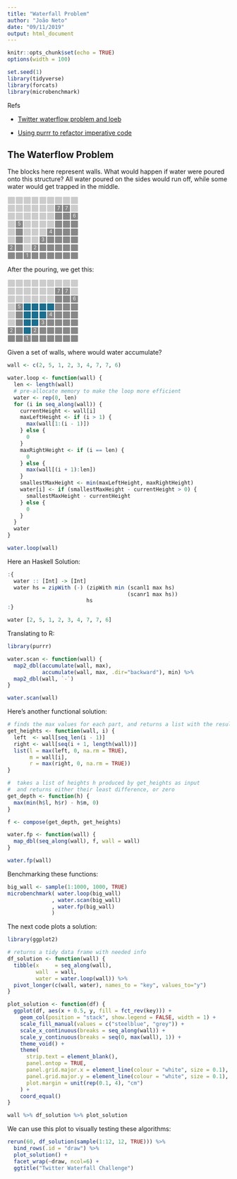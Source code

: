 ```yaml
---
title: "Waterfall Problem"
author: "João Neto"
date: "09/11/2019"
output: html_document
---
```


```r
knitr::opts_chunk$set(echo = TRUE)
options(width = 100)

set.seed(1)
library(tidyverse)
library(forcats)
library(microbenchmark)
```


<style>
.g b{background:#888;color:#eee}
.g i{background:#ccc;color:#888}
.g a{background:#1a6e8e;color:#1a6e8e;}
.g u{background:#8f4e8b;color:#fff;text-decoration:none;}
.g s{background:#397460;color:#fff;text-decoration:none;}
.g b,.g i,.g a,.g u,.g s {padding:0.2em;display:block;border-radius:0.1em;width:1em;height:1em;float:left;margin:0.1em;line-height:1em;text-align:center;font-weight:normal;text-shadow:none;font-size: 80%;}
.g em{clear:both;display:block}
</style>

Refs

+ [Twitter waterflow problem and loeb](https://chrisdone.com/posts/twitter-problem-loeb/)

+ [Using purrr to refactor imperative code](https://eric.netlify.com/2017/08/24/using-purrr-to-refactor-imperative-code/)

## The Waterflow Problem

The blocks here represent walls. What would happen if water were poured onto this structure? All water poured on the sides would run off, while some water would get trapped in the middle. 

<center>
<div class="g">
<p><i></i> <i></i> <i></i> <i></i> <i></i> <i></i> <i></i> <i></i> <i></i> <em></em> <i></i> <i></i> <i></i> <i></i> <i></i> <i></i> <b>7</b> <b>7</b> <i></i> <em></em> <i></i> <i></i> <i></i> <i></i> <i></i> <i></i> <b></b> <b></b> <b>6</b> <em></em> <i></i> <b>5</b> <i></i> <i></i> <i></i> <i></i> <b></b> <b></b> <b></b> <em></em> <i></i> <b></b> <i></i> <i></i> <i></i> <b>4</b> <b></b> <b></b> <b></b> <em></em> <i></i> <b></b> <i></i> <i></i> <b>3</b> <b></b> <b></b> <b></b> <b></b> <em></em> <b>2</b> <b></b> <i></i> <b>2</b> <b></b> <b></b> <b></b> <b></b> <b></b> <em></em> <b></b> <b></b> <b>1</b> <b></b> <b></b> <b></b> <b></b> <b></b> <b></b> <em></em></p>
</div>
</center>

After the pouring, we get this:

<center>
<div class="g">
<p><i></i> <i></i> <i></i> <i></i> <i></i> <i></i> <i></i> <i></i> <i></i> <em></em> <i></i> <i></i> <i></i> <i></i> <i></i> <i></i> <b>7</b> <b>7</b> <i></i> <em></em> <i></i> <i></i> <i></i> <i></i> <i></i> <i></i> <b></b> <b></b> <b>6</b> <em></em> <i></i> <b>5</b> <a></a> <a></a> <a></a> <a></a> <b></b> <b></b> <b></b> <em></em> <i></i> <b></b> <a></a> <a></a> <a></a> <b>4</b> <b></b> <b></b> <b></b> <em></em> <i></i> <b></b> <a></a> <a></a> <b>3</b> <b></b> <b></b> <b></b> <b></b> <em></em> <b>2</b> <b></b> <a></a> <b>2</b> <b></b> <b></b> <b></b> <b></b> <b></b> <em></em> <b></b> <b></b> <b>1</b> <b></b> <b></b> <b></b> <b></b> <b></b> <b></b> <em></em></p>
</div>
</center>

Given a set of walls, where would water accumulate?

```r
wall <- c(2, 5, 1, 2, 3, 4, 7, 7, 6)

water.loop <- function(wall) {
  len <- length(wall)
  # pre-allocate memory to make the loop more efficient
  water <- rep(0, len)
  for (i in seq_along(wall)) {
    currentHeight <- wall[i]
    maxLeftHeight <- if (i > 1) {
      max(wall[1:(i - 1)])
    } else {
      0
    }
    maxRightHeight <- if (i == len) {
      0
    } else {
      max(wall[(i + 1):len])
    }
    smallestMaxHeight <- min(maxLeftHeight, maxRightHeight)
    water[i] <- if (smallestMaxHeight - currentHeight > 0) {
      smallestMaxHeight - currentHeight
    } else {
      0
    }
  }
  water
}

water.loop(wall)
```

Here an Haskell Solution:

```r
:{ 
  water :: [Int] -> [Int]
  water hs = zipWith (-) (zipWith min (scanl1 max hs) 
                                      (scanr1 max hs)) 
                         hs
:}

water [2, 5, 1, 2, 3, 4, 7, 7, 6]
```

Translating to R:

```r
library(purrr)

water.scan <- function(wall) {
  map2_dbl(accumulate(wall, max), 
           accumulate(wall, max, .dir="backward"), min) %>% 
  map2_dbl(wall, `-`) 
}

water.scan(wall)
```

Here's another functional solution:

```r
# finds the max values for each part, and returns a list with the results
get_heights <- function(wall, i) {
  left  <- wall[seq_len(i - 1)]
  right <- wall[seq(i + 1, length(wall))]
  list(l = max(left, 0, na.rm = TRUE),
       m = wall[i],
       r = max(right, 0, na.rm = TRUE))
}

#  takes a list of heights h produced by get_heights as input
#  and returns either their least difference, or zero
get_depth <- function(h) {
  max(min(h$l, h$r) - h$m, 0)
}

f <- compose(get_depth, get_heights)

water.fp <- function(wall) {
  map_dbl(seq_along(wall), f, wall = wall)
}

water.fp(wall)
```

Benchmarking these functions:

```r
big_wall <- sample(1:1000, 1000, TRUE)
microbenchmark( water.loop(big_wall)
              , water.scan(big_wall)
              , water.fp(big_wall)
              )
```

The next code plots a solution:

```r
library(ggplot2)

# returns a tidy data frame with needed info
df_solution <- function(wall) {
  tibble(x     = seq_along(wall),
         wall  = wall, 
         water = water.loop(wall)) %>% 
  pivot_longer(c(wall, water), names_to = "key", values_to="y")
}

plot_solution <- function(df) {
  ggplot(df, aes(x + 0.5, y, fill = fct_rev(key))) +
    geom_col(position = "stack", show.legend = FALSE, width = 1) +
    scale_fill_manual(values = c("steelblue", "grey")) +
    scale_x_continuous(breaks = seq_along(wall)) +
    scale_y_continuous(breaks = seq(0, max(wall), 1)) +
    theme_void() +
    theme(
      strip.text = element_blank(),
      panel.ontop = TRUE,
      panel.grid.major.x = element_line(colour = "white", size = 0.1),
      panel.grid.major.y = element_line(colour = "white", size = 0.1),
      plot.margin = unit(rep(0.1, 4), "cm")
    ) +
    coord_equal()
}

wall %>% df_solution %>% plot_solution
```

We can use this plot to visually testing these algorithms:

```r
rerun(60, df_solution(sample(1:12, 12, TRUE))) %>% 
  bind_rows(.id = "draw") %>% 
  plot_solution() +
  facet_wrap(~draw, ncol=6) +
  ggtitle("Twitter Waterfall Challenge")
```


